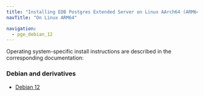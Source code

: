 ```yaml
---
title: "Installing EDB Postgres Extended Server on Linux AArch64 (ARM64)"
navTitle: "On Linux ARM64"

navigation:
  - pge_debian_12
---
```


Operating system-specific install instructions are described in the corresponding documentation:

### Debian and derivatives

- [Debian 12](pge_debian_12)
